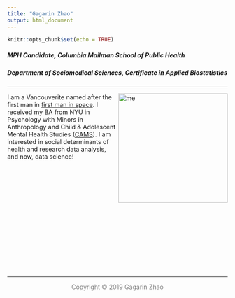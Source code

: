 ```yaml
---
title: "Gagarin Zhao"
output: html_document
---
```


```r
knitr::opts_chunk$set(echo = TRUE)
```

##### MPH Candidate, Columbia Mailman School of Public Health
##### Department of Sociomedical Sciences, Certificate in Applied Biostatistics
<hr></hr>
<img style="float: right;" src="me.JPG" alt="me" width="250"/>

I am a Vancouverite named after the first man in [first man in space](https://en.wikipedia.org/wiki/Yuri_Gagarin). I received my BA from NYU in Psychology with Minors in Anthropology and Child & Adolescent Mental Health Studies ([CAMS](https://med.nyu.edu/departments-institutes/child-adolescent-psychiatry/education/child-adolescent-mental-health-studies-minor-undergraduates)). I am interested in social determinants of health and research data analysis, and now, data science!

<br />
<br />
<br />
<br />
<br />
<br />
<br />
<br />
<br />
<br />
<br />
<br />
<br />
<br />
<hr />
<p style="text-align: center;"><span style="color: #808080;">Copyright &copy; 2019 Gagarin Zhao</p>

<link rel="stylesheet" href="https://cdnjs.cloudflare.com/ajax/libs/font-awesome/4.7.0/css/font-awesome.min.css">

<p style="text-align: center;">
    <a href="https://twitter.com/gagarinzhao" class="fa fa-twitter"></a>
    <a href="https://www.linkedin.com/in/gagarinzhao/" class="fa fa-linkedin"></a>
    <a href="https://github.com/gagarinzhao/" class="fa fa-github"></a>
    <a href="mailto:<gz2281@cumc.columbia.edu>" class="fa fa-envelope"></a>
</p>
<br />